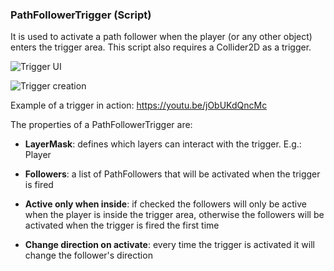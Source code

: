 ### PathFollowerTrigger (Script)

It is used to activate a path follower when the player (or any other object) enters the trigger area. This script also requires a Collider2D as a trigger.

![Trigger UI](../Images/Y-trigger.png)

![Trigger creation](../Images/Y-trigger-create.gif)

Example of a trigger in action: https://youtu.be/jObUKdQncMc

The properties of a PathFollowerTrigger are:

- **LayerMask**: defines which layers can interact with the trigger. E.g.: Player

- **Followers**: a list of PathFollowers that will be activated when the trigger is fired

- **Active only when inside**: if checked the followers will only be active when the player is inside the trigger area, otherwise the followers will be activated when the trigger is fired the first time

- **Change direction on activate**: every time the trigger is activated it will change the follower's direction
